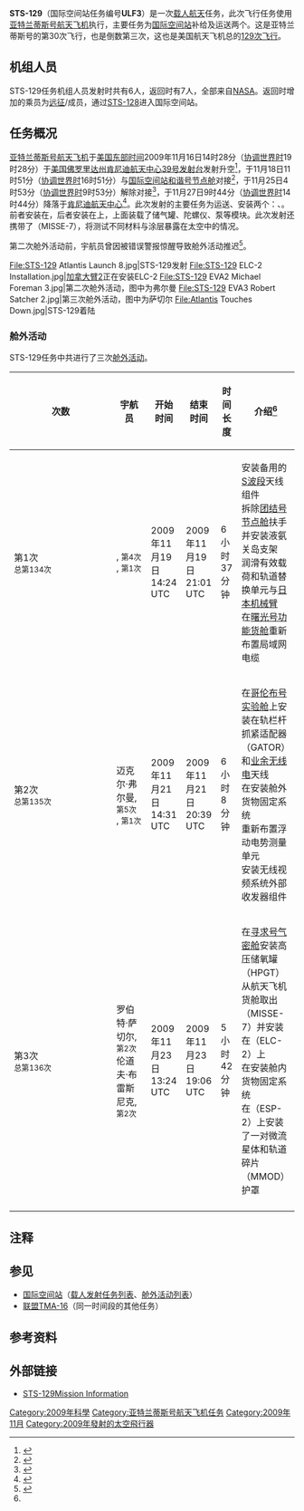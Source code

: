 {{noteTA
|G1=Aero
}}
{{Infobox spaceflight 
| name                  = STS-129
| image                 =STS-129 Atlantis Ready to Fly - edit1.jpg
| image_caption         = 即将发射的亚特兰蒂斯号航天飞机
| insignia              = STS-129 patch.png
| mission_type      = [[国际空间站|国际空间站]]补给<br>运送国际空间站部件
| operator              = [[NASA|NASA]]
| COSPAR_ID             = 2009-062A
| SATCAT                = 36094
| mission_duration      = 10天19小时16分钟13秒
| distance_travelled    = 
| orbits_completed      =171

| spacecraft            = [[亚特兰蒂斯号航天飞机|亚特兰蒂斯号航天飞机]]
| manufacturer          = 
| launch_mass           =  2,051,318千克（4,522,383磅，总计）<br>120,848千克（266,424磅，轨道器）<ref name="kit">{{cite web|url=https://www.nasa.gov/pdf/397216main_sts129_presskit.pdf|title=Space Shuttle Mission STS-129 Stocking the Station PRESS KIT|accessdate=2020-08-02|publisher=[[NASA|NASA]]|date=2009-10-27|author=NASA|archive-date=2017-02-16|archive-url=https://web.archive.org/web/20170216094828/https://www.nasa.gov/pdf/397216main_sts129_presskit.pdf|dead-url=no}}</ref>
| landing_mass         =93,063千克（205,168磅）<ref name="kit"/>

| launch_date           = 2009年11月16日 19:28 ([[UTC|UTC]])
| launch_site           = [[肯尼迪航天中心|肯尼迪航天中心]] [[肯尼迪航天中心39号发射台|LC-39A]]

| landing_date          = 2009年11月27日 14:44 ([[UTC|UTC]])
| landing_site          = [[肯尼迪航天中心|肯尼迪航天中心]]{{le|航天飞机着陆设施|Shuttle Landing Facility}}

| crew_size             = 6（发射）<br>7（返回）
| crew_members          ={{le|查尔斯·霍伯格|Charles O. Hobaugh}}<br />{{le|巴里·威尔莫尔|Barry E. Wilmore}}<br />{{le|利兰·梅尔文|Leland D. Melvin}}<br />{{le|伦道夫·布雷斯尼克|Randolph J. Bresnik}}<br />{{le|迈克尔·弗尔曼|Michael Foreman (astronaut)}}<br />{{le|罗伯特·萨切尔|Robert Satcherr}}
| crew_landing         ={{le|妮可·斯托特|Nicole Stott}}
| crew_callsign         = 
| crew_photo            = STS-129 Crewphoto.jpg
| crew_photo_caption    = 从左到右：梅尔文、霍伯格、弗尔曼、萨切尔、威尔莫尔、布雷斯尼克



| orbit_epoch           = 
| orbit_reference       = [[地心轨道|地心轨道]]
| orbit_regime          = [[近地轨道|近地轨道]]
| orbit_periapsis       = 
| orbit_apoapsis        = 
| orbit_inclination     = 51.64°
| orbit_period          = 90分钟
| apsis                 = 地
| docking               = 
 {{Infobox spaceflight/Dock
   | docking_target     = [[国际空间站|国际空间站]]
   | docking_type       = dock
   | docking_port       = [[和谐号节点舱|和谐号节点舱]]
   | docking_date       = 2009年11月18日 16:51 ([[UTC|UTC]])
   | undocking_date     = 2009年11月25日 09:53 ([[UTC|UTC]])
   | time_docked        = 6天17小时2分钟
}}

| previous_mission      = [[File:STS-128_patch.png|30px]] [[STS-128|STS-128]]
| next_mission          = [[STS-130|STS-130]] [[File:STS-130_patch.png|30px]]
| programme             = [[美国航天飞机计划|美国航天飞机计划]]
}}
'''STS-129'''（国际空间站任务编号'''ULF3'''）是一次[[载人航天|载人航天]]任务，此次飞行任务使用[[亚特兰蒂斯号航天飞机|亚特兰蒂斯号航天飞机]]执行，主要任务为[[国际空间站|国际空间站]]补给及运送两个{{le|快速后勤舱|ExPRESS Logistics Carrier}}。这是亚特兰蒂斯号的第30次飞行，也是倒数第三次，这也是美国航天飞机总的[[航天飞机任务列表|129次飞行]]。

== 机组人员 ==
STS-129任务机组人员发射时共有6人，返回时有7人，全部来自[[NASA|NASA]]。返回时增加的乘员{{le|妮可·斯托特|Nicole Stott}}为[[国际太空站远征队列表|远征]]{{le|远征20|Expedition 20|20}}/{{le|远征21|Expedition 21|21}}成员，通过[[STS-128|STS-128]]进入国际空间站。
{{Spaceflight crew
|references=<ref>{{cite web|url=https://www.nasa.gov/mission_pages/shuttle/shuttlemissions/sts129/main/crew.html|title=STS-129 Crew|accessdate=2020-08-02|publisher=[[NASA|NASA]]|date=2009-12-02|author=NASA|archive-date=2020-09-12|archive-url=https://web.archive.org/web/20200912035828/https://www.nasa.gov/mission_pages/shuttle/shuttlemissions/sts129/main/crew.html|dead-url=no}}</ref>
|position1         = 指令长
|crew1_up          = {{flagicon|USA}}{{le|查尔斯·霍伯格|Charles O. Hobaugh}}
|agency1_up        = [[NASA|NASA]]
|flights1_up       = 3{{notetag|name="la"|也是最后一次飞行任务。}}
|position2         = 驾驶员
|crew2_up          = {{flagicon|USA}} {{le|巴里·威尔莫尔|Barry E. Wilmore}}
|agency2_up        = [[NASA|NASA]]
|flights2_up       = 1
|position3         = 任务专家1
|crew3_up          = {{flagicon|USA}} {{le|利兰·梅尔文|Leland D. Melvin}}
|agency3_up        = [[NASA|NASA]]
|flights3_up       = 2{{notetag|name="la"}}
|position4         = 任务专家2
|crew4_up          = {{flagicon|USA}} {{le|伦道夫·布雷斯尼克|Randolph J. Bresnik}}
|agency4_up        = [[NASA|NASA]]
|flights4_up       = 1
|position5         = 任务专家3
|crew5_up          = {{flagicon|USA}} {{le|迈克尔·弗尔曼|Michael Foreman (astronaut)}}
|agency5_up        = [[NASA|NASA]]
|flights5_up       = 2{{notetag|name="la"}}
|position6         = 任务专家4
|crew6_up          = {{flagicon|USA}} {{le|罗伯特·萨切尔|Robert Satcherr}}
|agency6_up        = [[NASA|NASA]]
|flights6_up       = 1{{notetag|name="on"|也是唯一一次飞行任务。}}
|position7         = 任务专家5
|crew7_up          = 无
|crew7_down        = {{le|妮可·斯托特|Nicole Stott}}
|agency7_down        = [[NASA|NASA]]
|flights7_down     = 1
|expedition7_down  = {{le|远征21|Expedition 21}}
}}

== 任务概况 ==
[[亚特兰蒂斯号航天飞机|亚特兰蒂斯号航天飞机]]于[[美国东部时间|美国东部时间]]2009年11月16日14时28分（[[协调世界时|协调世界时]]19时28分）于[[美国|美国]][[佛罗里达州|佛罗里达州]][[肯尼迪航天中心|肯尼迪航天中心]][[肯尼迪航天中心39号发射台|39号发射台]]发射升空<ref>{{cite news |title=美国“亚特兰蒂斯”号航天飞机成功发射 |url=http://news.ifeng.com/world/200911/1117_16_1438628.shtml |accessdate=2020-08-02 |work=凤凰网 |date=2009-11-17 |archive-date=2020-09-12 |archive-url=https://web.archive.org/web/20200912035832/http://news.ifeng.com/world/200911/1117_16_1438628.shtml |dead-url=no }}</ref>，于11月18日11时51分（[[协调世界时|协调世界时]]16时51分）与[[国际空间站|国际空间站]][[和谐号节点舱|和谐号节点舱]]对接<ref>{{cite news |title=“亚特兰蒂斯”号与国际空间站成功对接 |url=https://tv.sohu.com/20091119/n268323517.shtml |accessdate=2020-08-02 |work=[[搜狐网|搜狐网]] |date=2009-11-19 |archive-date=2020-09-12 |archive-url=https://web.archive.org/web/20200912035841/https://tv.sohu.com/20091119/n268323517.shtml |dead-url=no }}</ref>，于11月25日4时53分（[[协调世界时|协调世界时]]9时53分）解除对接<ref>{{cite news |title=美国“亚特兰蒂斯”号航天飞机脱离空间站（图） |url=http://www.dsti.net/Information/ViewPoint/51625 |accessdate=2020-08-02 |work=国防科技信息网 |date=2009-11-26 |archive-date=2020-09-12 |archive-url=https://web.archive.org/web/20200912035843/http://www.dsti.net/Information/ViewPoint/51625 |dead-url=no }}</ref>，于11月27日9时44分（[[协调世界时|协调世界时]]14时44分）降落于[[肯尼迪航天中心|肯尼迪航天中心]]{{le|航天飞机着陆设施|Shuttle Landing Facility}}<ref>{{cite news |title=视频：实拍美国阿特兰蒂斯号航天飞机返航着陆 |url=http://video.sina.com.cn/news/w/v/2009-11-27/224648911.shtml |accessdate=2020-08-02 |work=[[新浪网|新浪网]] |date=2009-11-27 |archive-date=2020-09-12 |archive-url=https://web.archive.org/web/20200912035849/http://video.sina.com.cn/news/w/v/2009-11-27/224648911.shtml |dead-url=no }}</ref>。此次发射的主要任务为运送、安装两个{{le|快速后勤舱|ExPRESS Logistics Carrier}}：{{le|快速后勤舱1|ExPRESS_Logistics_Carrier#ELC-1|ELC-1}}、{{le|快速后勤舱2|ExPRESS_Logistics_Carrier#ELC-2|ELC-2}}。前者安装在{{le|国际空间站P3桁架|Integrated_Truss_Structure#P3/P4,_S3/S4_truss_assemblies|P3桁架}}，后者安装在{{le|国际空间站S3桁架|Integrated_Truss_Structure#P3/P4,_S3/S4_truss_assemblies|S3桁架}}上，上面装载了储气罐、陀螺仪、泵等模块。此次发射还携带了{{le|国际空间站材料试验7|Materials_International_Space_Station_Experiment#MISSE-7}}（MISSE-7），将测试不同材料与涂层暴露在太空中的情况。

第二次舱外活动前，宇航员曾因被错误警报惊醒导致舱外活动推迟<ref>{{cite news |title=国际空间站错拉警报 亚特兰蒂斯号宇航员被迫补觉(组图) |url=http://news.sina.com.cn/o/2009-11-23/083616652777s.shtml |accessdate=2020-08-02 |work=[[新浪网|新浪网]] |date=2009-11-23 |archive-date=2020-09-12 |archive-url=https://web.archive.org/web/20200912035855/http://news.sina.com.cn/o/2009-11-23/083616652777s.shtml |dead-url=no }}</ref>。
<gallery class="center">
File:STS-129 Atlantis Launch 8.jpg|STS-129发射
File:STS-129 ELC-2 Installation.jpg|[[移动维修系统#加拿大臂_2|加拿大臂2]]正在安装ELC-2
File:STS-129 EVA2 Michael Foreman 3.jpg|第二次舱外活动，图中为弗尔曼
File:STS-129 EVA3 Robert Satcher 2.jpg|第三次舱外活动，图中为萨切尔
File:Atlantis Touches Down.jpg|STS-129着陆
</gallery>
=== 舱外活动 ===
STS-129任务中共进行了三次[[舱外活动|舱外活动]]。
{| class="wikitable" style="font-size:93%;text-align:center;"
|-
! width="8%"| 次数
! width="25%"| 宇航员
! width="12%"| 开始时间
! width="12%"| 结束时间
! width="12%"| 时间长度
! 介绍<ref name="kit"/>
|-
| 第1次<br /><small>总第134次</small>
| align=left|{{flagicon|USA}} {{le|迈克尔·弗尔曼|Michael Foreman (astronaut)}}, <small>第4次</small><br />{{flagicon|USA}} {{le|罗伯特·萨切尔|Robert Satcherr}}, <small>第1次</small>
| 2009年11月19日<br />14:24 UTC
| 2009年11月19日<br />21:01 UTC
| 6小时37分钟
| align=left| 安装备用的[[S波段|S波段]]天线组件<br>拆除[[团结号节点舱|团结号节点舱]]扶手并安装液氨关岛支架<br>润滑有效载荷和轨道替换单元与[[希望号实验舱|日本机械臂]]<br>在[[曙光号功能货舱|曙光号功能货舱]]重新布置局域网电缆
|-
| 第2次<br /><small>总第135次</small>
| align=left|{{flagicon|USA}} 迈克尔·弗尔曼, <small>第5次</small><br />{{flagicon|USA}} {{le|伦道夫·布雷斯尼克|Randolph J. Bresnik}}, <small>第1次</small>
| 2009年11月21日<br />14:31 UTC
| 2009年11月21日<br />20:39 UTC
| 6小时8分钟
| align=left| 在[[哥伦布号实验舱|哥伦布号实验舱]]上安装在轨栏杆抓紧适配器（GATOR）和[[业余无线电|业余无线电]]天线<br>在{{le|国际空间站S3桁架|Integrated_Truss_Structure#P3/P4,_S3/S4_truss_assemblies|S3桁架}}安装舱外货物固定系统<br>重新布置浮动电势测量单元<br>安装无线视频系统外部收发器组件
|-
| 第3次<br /><small>总第136次</small>
| align=left|{{flagicon|USA}} 罗伯特·萨切尔, <small>第2次</small><br />{{flagicon|USA}} 伦道夫·布雷斯尼克, <small>第2次</small>
| 2009年11月23日<br />13:24 UTC
| 2009年11月23日<br />19:06 UTC
| 5小时42分钟
| align=left| 在[[寻求号气密舱|寻求号气密舱]]安装高压储氧罐（HPGT）<br>从航天飞机货舱取出{{le|国际空间站材料试验7|Materials_International_Space_Station_Experiment#MISSE-7}}（MISSE-7）并安装在{{le|快速后勤舱2|ExPRESS_Logistics_Carrier#ELC-2}}（ELC-2）上<br>在{{le|国际空间站S3桁架|Integrated_Truss_Structure#P3/P4,_S3/S4_truss_assemblies|S3桁架}}安装舱内货物固定系统<br>在{{le|外部储物平台2|External_stowage_platform#ESP-2}}（ESP-2）上安装了一对微流星体和轨道碎片（MMOD）护罩
|-
|}

==注释==
{{notefoot}}
==参见==
*[[国际空间站|国际空间站]]（[[国际空间站载人发射任务列表|载人发射任务列表]]、[[国际空间站舱外活动列表|舱外活动列表]]）
*[[联盟TMA-16|联盟TMA-16]]（同一时间段的其他任务）
== 参考资料 ==
{{reflist}}
== 外部链接 ==
*[https://www.nasa.gov/mission_pages/shuttle/shuttlemissions/sts129/main/index.html STS-129Mission Information]{{Wayback|url=https://www.nasa.gov/mission_pages/shuttle/shuttlemissions/sts129/main/index.html |date=20170521233346 }}
{{Manned ISS flight}}
{{亚特兰蒂斯号航天飞机}}
[[Category:2009年科學|Category:2009年科學]]
[[Category:亚特兰蒂斯号航天飞机任务|Category:亚特兰蒂斯号航天飞机任务]]
[[Category:2009年11月|Category:2009年11月]]
[[Category:2009年發射的太空飛行器|Category:2009年發射的太空飛行器]]